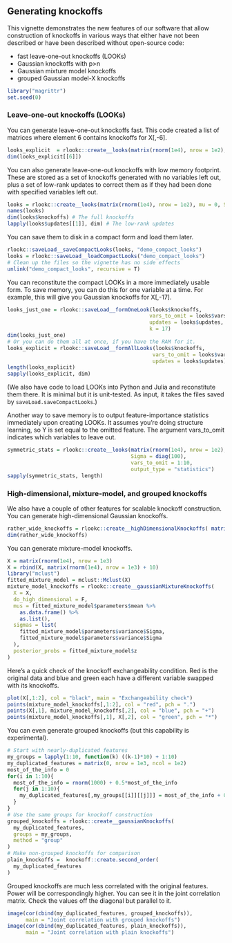 ## Generating knockoffs 

This vignette demonstrates the new features of our software that
allow construction of knockoffs in various ways that either have not been described
or have been described without open-source code:

- fast leave-one-out knockoffs (LOOKs)
- Gaussian knockoffs with p>n
- Gaussian mixture model knockoffs
- grouped Gaussian model-X knockoffs

```r
library("magrittr")
set.seed(0)
```

### Leave-one-out knockoffs (LOOKs)

You can generate leave-one-out knockoffs fast. This code created a list of matrices where element 6 contains knockoffs for X[,-6].

```r
looks_explicit  = rlookc::create__looks(matrix(rnorm(1e4), nrow = 1e2), mu = 0, Sigma = diag(100), output_type = "knockoffs")
dim(looks_explicit[[6]])
```

You can also generate leave-one-out knockoffs with low memory footprint.
These are stored as a set of knockoffs generated with no variables left out, plus
a set of low-rank updates to correct them as if they had been done with specified variables left out.

```r
looks = rlookc::create__looks(matrix(rnorm(1e4), nrow = 1e2), mu = 0, Sigma = diag(100), output_type = "knockoffs_compact")
names(looks)
dim(looks$knockoffs) # The full knockoffs
lapply(looks$updates[[1]], dim) # The low-rank updates
```

You can save them to disk in a compact form and load them later.

```r
rlookc::saveLoad__saveCompactLooks(looks, "demo_compact_looks")
looks = rlookc::saveLoad__loadCompactLooks("demo_compact_looks")
# Clean up the files so the vignette has no side effects
unlink("demo_compact_looks", recursive = T)
```

You can reconstitute the compact LOOKs in a more immediately usable form.
To save memory, you can do this for one variable at a time.
For example, this will give you Gaussian knockoffs for X[,-17]. 

```r
looks_just_one = rlookc::saveLoad__formOneLook(looks$knockoffs,
                                              vars_to_omit = looks$vars_to_omit,
                                              updates = looks$updates,
                                              k = 17)
dim(looks_just_one)
# Or you can do them all at once, if you have the RAM for it.
looks_explicit = rlookc::saveLoad__formAllLooks(looks$knockoffs,
                                               vars_to_omit = looks$vars_to_omit,
                                               updates = looks$updates)
length(looks_explicit)
sapply(looks_explicit, dim)
```

(We also have code to load LOOKs into Python and Julia and reconstitute them there.
It is minimal but it is unit-tested. As input, it takes the files saved by `saveLoad.saveCompactLooks`.)

Another way to save memory is to output feature-importance statistics immediately upon creating LOOKs.
It assumes you're doing structure learning, so Y is set equal to the omitted feature.
The argument vars_to_omit indicates which variables to leave out.

```r
symmetric_stats = rlookc::create__looks(matrix(rnorm(1e4), nrow = 1e2), mu = 0,
                                        Sigma = diag(100),
                                        vars_to_omit = 1:10,
                                        output_type = "statistics")
sapply(symmetric_stats, length)
```
### High-dimensional, mixture-model, and grouped knockoffs

We also have a couple of other features for scalable knockoff construction.
You can generate high-dimensional Gaussian knockoffs.

```r
rather_wide_knockoffs = rlookc::create__highDimensionalKnockoffs( matrix(rnorm(1e7), nrow = 1e2) )
dim(rather_wide_knockoffs)
```

You can generate mixture-model knockoffs.

```r
X = matrix(rnorm(1e4), nrow = 1e3)
X = rbind(X, matrix(rnorm(1e4), nrow = 1e3) + 10)
library("mclust")
fitted_mixture_model = mclust::Mclust(X)
mixture_model_knockoffs = rlookc::create__gaussianMixtureKnockoffs(
  X = X,
  do_high_dimensional = F,
  mus = fitted_mixture_model$parameters$mean %>%
    as.data.frame() %>%
    as.list(),
  sigmas = list(
    fitted_mixture_model$parameters$variance$Sigma,
    fitted_mixture_model$parameters$variance$Sigma
  ),
  posterior_probs = fitted_mixture_model$z
)
```

Here's a quick check of the knockoff exchangeability condition. Red is the original data and blue and green each have a different variable swapped with its knockoffs.

```r
plot(X[,1:2], col = "black", main = "Exchangeability check")
points(mixture_model_knockoffs[,1:2], col = "red", pch = ".")
points(X[,1], mixture_model_knockoffs[,2], col = "blue", pch = "+")
points(mixture_model_knockoffs[,1], X[,2], col = "green", pch = "*")
```

You can even generate grouped knockoffs (but this capability is experimental).

```r
# Start with nearly-duplicated features
my_groups = lapply(1:10, function(k) ((k-1)*10) + 1:10)
my_duplicated_features = matrix(0, nrow = 1e3, ncol = 1e2)
most_of_the_info = 0
for(i in 1:10){
  most_of_the_info = rnorm(1000) + 0.5*most_of_the_info
  for(j in 1:10){
    my_duplicated_features[,my_groups[[i]][[j]]] = most_of_the_info + 0.001*rnorm(1000)
  }
}
# Use the same groups for knockoff construction
grouped_knockoffs = rlookc::create__gaussianKnockoffs(
  my_duplicated_features,
  groups = my_groups,
  method = "group"
)
# Make non-grouped knockoffs for comparison
plain_knockoffs =  knockoff::create.second_order(
  my_duplicated_features
)
```

Grouped knockoffs are much less correlated with the original features.
Power will be correspondingly higher.
You can see it in the joint correlation matrix. Check the values off the diagonal but parallel to it.

```r
image(cor(cbind(my_duplicated_features, grouped_knockoffs)),
      main = "Joint correlation with grouped knockoffs")
image(cor(cbind(my_duplicated_features, plain_knockoffs)),
      main = "Joint correlation with plain knockoffs")
```

